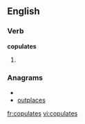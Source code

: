 
==English==

===Verb===
'''copulates'''

# {{third-person singular of|[[copulate]]}}

===Anagrams===
* {{alphagram|acelopstu}}
* [[outplaces#English|outplaces]]


[[fr:copulates]]
[[vi:copulates]]